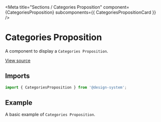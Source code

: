 
<Meta
  title="Sections / Categories Proposition"
  component={CategoriesProposition}
  subcomponents={{ CategoriesPropositionCard }}
/>

# Categories Proposition

A component to display a `Categories Proposition`.

[View source](https://github.com/actarian/design-system/tree/main/src/@sections/categories-proposition)

## Imports

```js
import { CategoriesProposition } from '@design-system';
```

## Example

A basic example of `Categories Proposition`.

<Canvas>
  <Story name="Categories Proposition">
    <CategoriesProposition />
  </Story>
</Canvas>

<Canvas>
  <Story name="Categories Card">
    <CategoriesPropositionCard maxWidth="540px" margin="3rem" />
  </Story>
</Canvas>

